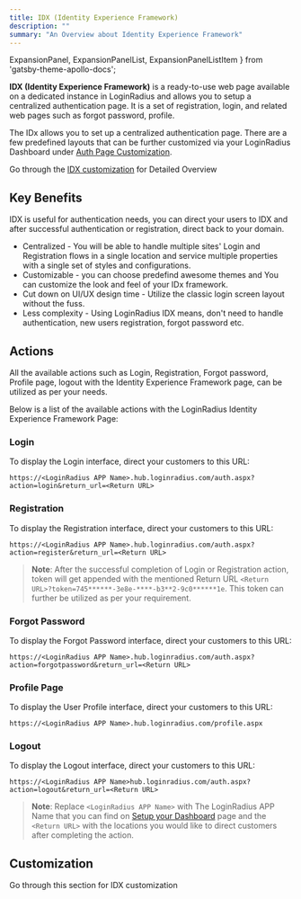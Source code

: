 ```yaml
---
title: IDX (Identity Experience Framework)
description: ""
summary: "An Overview about Identity Experience Framework"
---
```



  ExpansionPanel,
  ExpansionPanelList,
  ExpansionPanelListItem
} from 'gatsby-theme-apollo-docs';


**IDX (Identity Experience Framework)** is a ready-to-use web page available on a dedicated instance in LoginRadius and allows you to setup a centralized authentication page. It is a set of registration, login, and related web pages such as forgot password, profile.

The IDx allows you to set up a centralized authentication page. There are a few predefined layouts that can be further customized via your LoginRadius Dashboard under [Auth Page Customization](https://dashboard.loginradius.com/auth-page).

Go through the [IDX customization](#customization) for Detailed Overview


## Key Benefits

IDX is useful for authentication needs, you can direct your users to IDX and after successful authentication or registration, direct back to your domain.

- Centralized - You will be able to handle multiple sites' Login and Registration flows in a single location and service multiple properties with a single set of styles and configurations.
- Customizable - you can choose predefind awesome themes and You can customize the look and feel of your IDx framework.
- Cut down on UI/UX design time - Utilize the classic login screen layout without the fuss.
- Less complexity - Using LoginRadius IDX means, don't need to handle authentication, new users registration, forgot password etc.

## Actions
All the available actions such as Login, Registration, Forgot password, Profile page, logout with the Identity Experience Framework page, can be utilized as per your needs.

Below is a list of the available actions with the LoginRadius Identity Experience Framework Page:

### Login
To display the Login interface, direct your customers to this URL:
```
https://<LoginRadius APP Name>.hub.loginradius.com/auth.aspx?action=login&return_url=<Return URL>
```

### Registration
To display the Registration interface, direct your customers to this URL:
```
https://<LoginRadius APP Name>.hub.loginradius.com/auth.aspx?action=register&return_url=<Return URL>
```

> **Note**: After the successful completion of Login or Registration action, token will get appended with the mentioned Return URL `<Return URL>?token=745******-3e8e-****-b3**2-9c0******1e`.
> This token can further be utilized as per your requirement.


### Forgot Password
To display the Forgot Password interface, direct your customers to this URL:
```
https://<LoginRadius APP Name>.hub.loginradius.com/auth.aspx?action=forgotpassword&return_url=<Return URL>
```

### Profile Page
To display the User Profile interface, direct your customers to this URL:
```
https://<LoginRadius APP Name>.hub.loginradius.com/profile.aspx
```

### Logout
To display the Logout interface, direct your customers to this URL:
```
https://<LoginRadius APP Name>hub.loginradius.com/auth.aspx?action=logout&return_url=<Return URL>
```


> **Note**: Replace `<LoginRadius APP Name>` with The LoginRadius APP Name that you can find on [Setup your Dashboard](/howto/dashboard-setup/) page and the `<Return URL>` with the locations you would like to direct customers after completing the action.

## Customization
Go through this section for IDX customization

<ExpansionPanel title="Click here to view details">
<Customize />
</ExpansionPanel>